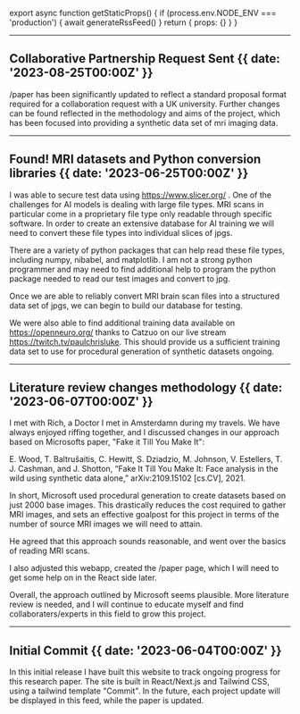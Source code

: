 
export async function getStaticProps() {
  if (process.env.NODE_ENV === 'production') {
    await generateRssFeed()
  }
  return { props: {} }
}

---

## Collaborative Partnership Request Sent {{ date: '2023-08-25T00:00Z' }}

/paper has been significantly updated to reflect a standard proposal format required for a collaboration request with a UK university. Further changes can be found reflected in the methodology and aims of the project, which has been focused into providing a synthetic data set of mri imaging data. 

---

## Found! MRI datasets and Python conversion libraries {{ date: '2023-06-25T00:00Z' }}

I was able to secure test data using https://www.slicer.org/ . One of the challenges for AI models is dealing with large file types. MRI scans in particular come in a proprietary file type only readable through specific software. In order to create an extensive database for AI training we will need to convert these file types into individual slices of jpgs.

There are a variety of python packages that can help read these file types, including numpy, nibabel, and matplotlib. I am not a strong python programmer and may need to find additional help to program the python package needed to read our test images and convert to jpg.

Once we are able to reliably convert MRI brain scan files into a structured data set of jpgs, we can begin to build our database for testing. 

We were also able to find additional training data available on https://openneuro.org/ thanks to Catzuo on our live stream https://twitch.tv/paulchrisluke. This should provide us a sufficient training data set to use for procedural generation of synthetic datasets ongoing.

---

## Literature review changes methodology {{ date: '2023-06-07T00:00Z' }}

I met with Rich, a Doctor I met in Amsterdamn during my travels. We have always enjoyed riffing together, and I discussed changes in our approach based on Microsofts paper, "Fake it Till You Make It":

E. Wood, T. Baltrušaitis, C. Hewitt, S. Dziadzio, M. Johnson, V. Estellers, T. J. Cashman, and J. Shotton, “Fake It Till You Make It: Face analysis in the wild using synthetic data alone,” arXiv:2109.15102 [cs.CV], 2021.

In short, Microsoft used procedural generation to create datasets based on just 2000 base images. This drastically reduces the cost required to gather MRI images, and sets an effective goalpost for this project in terms of the number of source MRI images we will need to attain. 

He agreed that this approach sounds reasonable, and went over the basics of reading MRI scans.

I also adjusted this webapp, created the /paper page, which I will need to get some help on in the React side later.

Overall, the approach outlined by Microsoft seems plausible. More literature review is needed, and I will continue to educate myself and find collaboraters/experts in this field to grow this project.

---

## Initial Commit {{ date: '2023-06-04T00:00Z' }}

In this initial release I have built this website to track ongoing progress for this research paper. The site is built in React/Next.js and Tailwind CSS, using a tailwind template "Commit". In the future, each project update will be displayed in this feed, while the paper is updated.

